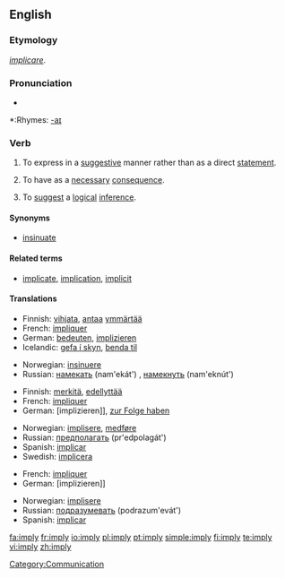 ==English==

===Etymology===
{{L.}} ''[[implicare]]''.

===Pronunciation===
*{{audio|en-us-imply.ogg|Audio (US)}}

*:Rhymes: [[Rhymes:English:-aɪ|-aɪ]]

===Verb===
{{en-verb|impl|i|ed}}

# {{transitive}} To express in a [[suggestive]] manner rather than as a direct [[statement]].
# {{transitive}} To have as a [[necessary]] [[consequence]].
# {{transitive}} To [[suggest]] a [[logical]] [[inference]].

====Synonyms====
*[[insinuate]]

====Related terms====
*[[implicate]], [[implication]], [[implicit]]

====Translations====
{{trans-top|express suggestively}}
*Finnish: [[vihjata]], [[antaa]] [[ymmärtää]]
*French: [[impliquer]]
*German: [[bedeuten]], [[implizieren]]
*Icelandic: [[gefa í skyn]], [[benda til]]
{{trans-mid}}
*Norwegian: [[insinuere]]
*Russian: [[намекать]] (nam'ekát') {{impf}}, [[намекнуть]] (nam'eknút') {{pf}}
{{trans-bottom}}

{{trans-top|have as a consequence}}
*Finnish: [[merkitä]], [[edellyttää]]
*French: [[impliquer]]
*German: [implizieren]], [[zur Folge haben]]
{{trans-mid}}
*Norwegian: [[implisere]], [[medføre]]
*Russian: [[предполагать]] (pr'edpolagát') {{impf}}
*Spanish: [[implicar]]
*Swedish: [[implicera]]
{{trans-bottom}}

{{trans-top|suggest a logical inference}}
*French: [[impliquer]]
*German: [implizieren]]
{{trans-mid}}
*Norwegian: [[implisere]]
*Russian: [[подразумевать]] (podrazum'evát') {{impf}}
*Spanish: [[implicar]]
{{trans-bottom}}

[[Category:Communication]]

[[fa:imply]]
[[fr:imply]]
[[io:imply]]
[[pl:imply]]
[[pt:imply]]
[[simple:imply]]
[[fi:imply]]
[[te:imply]]
[[vi:imply]]
[[zh:imply]]